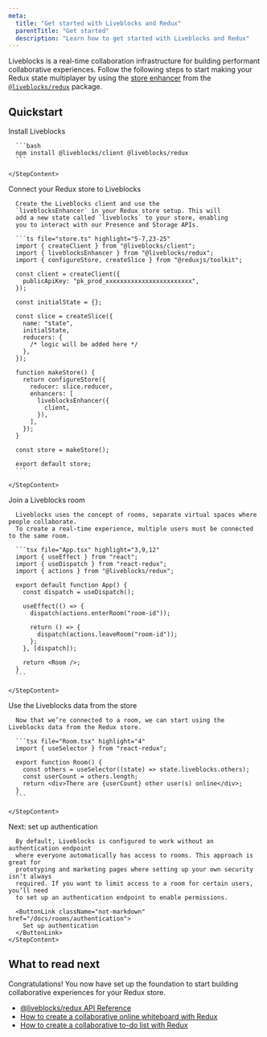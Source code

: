 ```yaml
---
meta:
  title: "Get started with Liveblocks and Redux"
  parentTitle: "Get started"
  description: "Learn how to get started with Liveblocks and Redux"
---
```


Liveblocks is a real-time collaboration infrastructure for building performant
collaborative experiences. Follow the following steps to start making your Redux
state multiplayer by using the
[store enhancer](https://redux.js.org/understanding/thinking-in-redux/glossary#store-enhancer)
from the [`@liveblocks/redux`](/docs/api-reference/liveblocks-redux) package.

## Quickstart

<Steps>
  <Step>
    <StepTitle>Install Liveblocks</StepTitle>
    <StepContent>

      ```bash
      npm install @liveblocks/client @liveblocks/redux
      ```

    </StepContent>

  </Step>
  <Step>
    <StepTitle>Connect your Redux store to Liveblocks</StepTitle>
    <StepContent>

      Create the Liveblocks client and use the
      `liveblocksEnhancer` in your Redux store setup. This will
      add a new state called `liveblocks` to your store, enabling
      you to interact with our Presence and Storage APIs.

      ```ts file="store.ts" highlight="5-7,23-25"
      import { createClient } from "@liveblocks/client";
      import { liveblocksEnhancer } from "@liveblocks/redux";
      import { configureStore, createSlice } from "@reduxjs/toolkit";

      const client = createClient({
        publicApiKey: "pk_prod_xxxxxxxxxxxxxxxxxxxxxxxx",
      });

      const initialState = {};

      const slice = createSlice({
        name: "state",
        initialState,
        reducers: {
          /* logic will be added here */
        },
      });

      function makeStore() {
        return configureStore({
          reducer: slice.reducer,
          enhancers: [
            liveblocksEnhancer({
              client,
            }),
          ],
        });
      }

      const store = makeStore();

      export default store;
      ```

    </StepContent>

  </Step>
  <Step>
    <StepTitle>Join a Liveblocks room</StepTitle>
    <StepContent>

      Liveblocks uses the concept of rooms, separate virtual spaces where people collaborate.
      To create a real-time experience, multiple users must be connected to the same room.

      ```tsx file="App.tsx" highlight="3,9,12"
      import { useEffect } from "react";
      import { useDispatch } from "react-redux";
      import { actions } from "@liveblocks/redux";

      export default function App() {
        const dispatch = useDispatch();

        useEffect(() => {
          dispatch(actions.enterRoom("room-id"));

          return () => {
            dispatch(actions.leaveRoom("room-id"));
          };
        }, [dispatch]);

        return <Room />;
      }
      ```

    </StepContent>

  </Step>
  <Step>
    <StepTitle>Use the Liveblocks data from the store</StepTitle>
    <StepContent>

      Now that we’re connected to a room, we can start using the Liveblocks data from the Redux store.

      ```tsx file="Room.tsx" highlight="4"
      import { useSelector } from "react-redux";

      export function Room() {
        const others = useSelector((state) => state.liveblocks.others);
        const userCount = others.length;
        return <div>There are {userCount} other user(s) online</div>;
      }
      ```

    </StepContent>

  </Step>
  <Step lastStep>
    <StepTitle>Next: set up authentication</StepTitle>
    <StepContent>
    
      By default, Liveblocks is configured to work without an authentication endpoint
      where everyone automatically has access to rooms. This approach is great for
      prototyping and marketing pages where setting up your own security isn’t always
      required. If you want to limit access to a room for certain users, you’ll need
      to set up an authentication endpoint to enable permissions.

      <ButtonLink className="not-markdown" href="/docs/rooms/authentication">
        Set up authentication
      </ButtonLink>
    </StepContent>

  </Step>
</Steps>

## What to read next

Congratulations! You now have set up the foundation to start building
collaborative experiences for your Redux store.

- [@liveblocks/redux API Reference](/docs/api-reference/liveblocks-redux)
- [How to create a collaborative online whiteboard with Redux](/docs/guides/how-to-create-a-collaborative-online-whiteboard-with-react-redux-and-liveblocks)
- [How to create a collaborative to-do list with Redux](/docs/guides/how-to-create-a-collaborative-to-do-list-with-react-redux-and-liveblocks)
